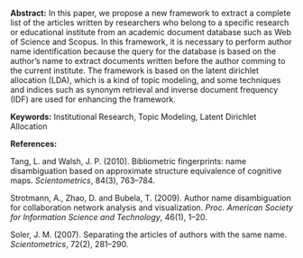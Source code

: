 <span>**Abstract:**</span> In this paper, we propose a new framework to
extract a complete list of the articles written by researchers who
belong to a specific research or educational institute from an academic
document database such as Web of Science and Scopus. In this framework,
it is necessary to perform author name identification because the query
for the database is based on the author’s name to extract documents
written before the author comming to the current institute. The
framework is based on the latent dirichlet allocation (LDA), which is a
kind of topic modeling, and some techniques and indices such as synonym
retrieval and inverse document frequency (IDF) are used for enhancing
the framework.

<span>**Keywords:**</span> Institutional Research, Topic Modeling,
Latent Dirichlet Allocation

<span>**References:**</span>

Tang, L. and Walsh, J. P. (2010). Bibliometric fingerprints: name
disambiguation based on approximate structure equivalence of cognitive
maps. *Scientometrics*, 84(3), 763–784.

Strotmann, A., Zhao, D. and Bubela, T. (2009). Author name disambiguation
for collaboration network analysis and visualization. *Proc. American
Society for Information Science and Technology*, 46(1), 1–20.

Soler, J. M. (2007). Separating the articles of authors with the same
name. *Scientometrics*, 72(2), 281–290.
